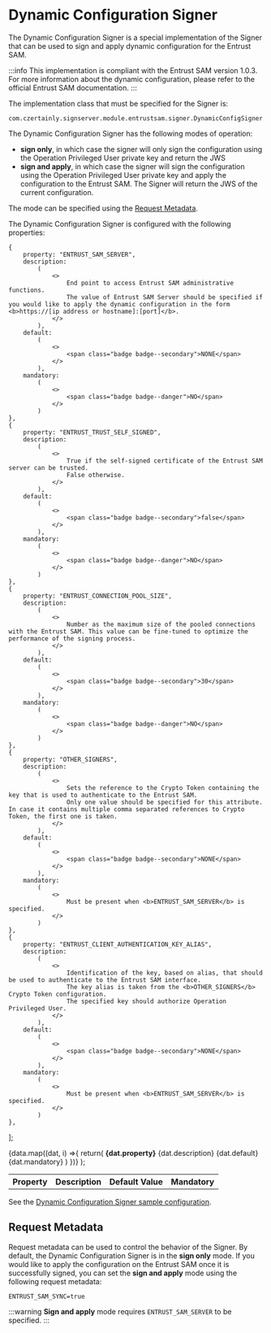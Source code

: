 
# Dynamic Configuration Signer

The Dynamic Configuration Signer is a special implementation of the Signer that can be used to sign and apply dynamic configuration for the Entrust SAM.

:::info
This implementation is compliant with the Entrust SAM version 1.0.3.
For more information about the dynamic configuration, please refer to the official Entrust SAM documentation.
:::

The implementation class that must be specified for the Signer is:
```
com.czertainly.signserver.module.entrustsam.signer.DynamicConfigSigner
```

The Dynamic Configuration Signer has the following modes of operation:
- **sign only**, in which case the signer will only sign the configuration using the Operation Privileged User private key and return the JWS
- **sign and apply**, in which case the signer will sign the configuration using the Operation Privileged User private key and apply the configuration to the Entrust SAM. The Signer will return the JWS of the current configuration.

The mode can be specified using the [Request Metadata](#request-metadata).

The Dynamic Configuration Signer is configured with the following properties:

    {
        property: "ENTRUST_SAM_SERVER",
        description:
            (
                <>
                    End point to access Entrust SAM administrative functions.
                    The value of Entrust SAM Server should be specified if you would like to apply the dynamic configuration in the form <b>https://[ip address or hostname]:[port]</b>.
                </>
            ),
        default:
            (
                <>
                    <span class="badge badge--secondary">NONE</span>
                </>
            ),
        mandatory:
            (
                <>
                    <span class="badge badge--danger">NO</span>
                </>
            )
    },
    {
        property: "ENTRUST_TRUST_SELF_SIGNED",
        description:
            (
                <>
                    True if the self-signed certificate of the Entrust SAM server can be trusted.
                    False otherwise.
                </>
            ),
        default:
            (
                <>
                    <span class="badge badge--secondary">false</span>
                </>
            ),
        mandatory:
            (
                <>
                    <span class="badge badge--danger">NO</span>
                </>
            )
    },
    {
        property: "ENTRUST_CONNECTION_POOL_SIZE",
        description:
            (
                <>
                    Number as the maximum size of the pooled connections with the Entrust SAM. This value can be fine-tuned to optimize the performance of the signing process.
                </>
            ),
        default:
            (
                <>
                    <span class="badge badge--secondary">30</span>
                </>
            ),
        mandatory:
            (
                <>
                    <span class="badge badge--danger">NO</span>
                </>
            )
    },
    {
        property: "OTHER_SIGNERS",
        description:
            (
                <>
                    Sets the reference to the Crypto Token containing the key that is used to authenticate to the Entrust SAM.
                    Only one value should be specified for this attribute. In case it contains multiple comma separated references to Crypto Token, the first one is taken.
                </>
            ),
        default:
            (
                <>
                    <span class="badge badge--secondary">NONE</span>
                </>
            ),
        mandatory:
            (
                <>
                    Must be present when <b>ENTRUST_SAM_SERVER</b> is specified.
                </>
            )
    },
    {
        property: "ENTRUST_CLIENT_AUTHENTICATION_KEY_ALIAS",
        description:
            (
                <>
                    Identification of the key, based on alias, that should be used to authenticate to the Entrust SAM interface.
                    The key alias is taken from the <b>OTHER_SIGNERS</b> Crypto Token configuration.
                    The specified key should authorize Operation Privileged User.
                </>
            ),
        default:
            (
                <>
                    <span class="badge badge--secondary">NONE</span>
                </>
            ),
        mandatory:
            (
                <>
                    Must be present when <b>ENTRUST_SAM_SERVER</b> is specified.
                </>
            )
    },
];

  <Fragment>
    {data.map((dat, i) =>{
            return(
                <tr key={i}>
                  <td><b>{dat.property}</b></td>
                  <td>{dat.description}</td>
                  <td>{dat.default}</td>
                  <td>{dat.mandatory}</td>
                </tr>)
         })}
  </Fragment>
);

<table>
    <th>Property</th>
    <th>Description</th>
    <th>Default Value</th>
    <th>Mandatory</th>
  <tbody>
    <GenTable data={data}/>
  </tbody>
</table>

See the [Dynamic Configuration Signer sample configuration](./samples/sample-dynamic-config-signer).

## Request Metadata

Request metadata can be used to control the behavior of the Signer. By default, the Dynamic Configuration Signer is in the **sign only** mode.
If you would like to apply the configuration on the Entrust SAM once it is successfully signed, you can set the **sign and apply** mode using the following request metadata:

```
ENTRUST_SAM_SYNC=true
```

:::warning
**Sign and apply** mode requires `ENTRUST_SAM_SERVER` to be specified.
:::